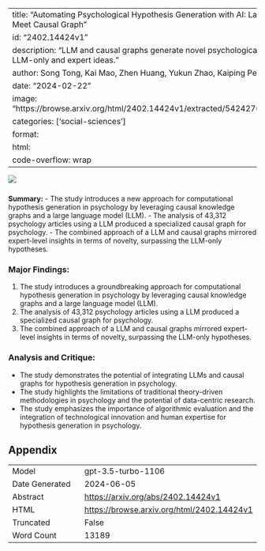 
---
title: "Automating Psychological Hypothesis Generation with AI: Large Language Models Meet Causal Graph"
id: "2402.14424v1"
description: "LLM and causal graphs generate novel psychological hypotheses, surpassing LLM-only and expert ideas."
author: Song Tong, Kai Mao, Zhen Huang, Yukun Zhao, Kaiping Peng
date: "2024-02-22"
image: "https://browse.arxiv.org/html/2402.14424v1/extracted/5424276/Figures/Framework.png"
categories: ['social-sciences']
format:
  html:
    code-overflow: wrap
---

![](https://browse.arxiv.org/html/2402.14424v1/extracted/5424276/Figures/Framework.png)

### 
**Summary:**
- The study introduces a new approach for computational hypothesis generation in psychology by leveraging causal knowledge graphs and a large language model (LLM).
- The analysis of 43,312 psychology articles using a LLM produced a specialized causal graph for psychology.
- The combined approach of a LLM and causal graphs mirrored expert-level insights in terms of novelty, surpassing the LLM-only hypotheses.

### Major Findings:
1. The study introduces a groundbreaking approach for computational hypothesis generation in psychology by leveraging causal knowledge graphs and a large language model (LLM).
2. The analysis of 43,312 psychology articles using a LLM produced a specialized causal graph for psychology.
3. The combined approach of a LLM and causal graphs mirrored expert-level insights in terms of novelty, surpassing the LLM-only hypotheses.

### Analysis and Critique:
- The study demonstrates the potential of integrating LLMs and causal graphs for hypothesis generation in psychology.
- The study highlights the limitations of traditional theory-driven methodologies in psychology and the potential of data-centric research.
- The study emphasizes the importance of algorithmic evaluation and the integration of technological innovation and human expertise for hypothesis generation in psychology.

## Appendix

|          |          |
|----------|----------|
| Model     | gpt-3.5-turbo-1106       |
| Date Generated     | 2024-06-05       |
| Abstract | [https://arxiv.org/abs/2402.14424v1](https://arxiv.org/abs/2402.14424v1)        |
| HTML     | [https://browse.arxiv.org/html/2402.14424v1](https://browse.arxiv.org/html/2402.14424v1)       |
| Truncated       | False       |
| Word Count       | 13189       |